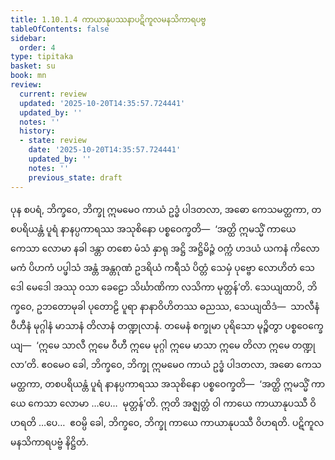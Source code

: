 ```yaml
---
title: 1.10.1.4 ကာယာနုပဿနာပဋိကူလမနသိကာရပဗ္ဗ
tableOfContents: false
sidebar:
  order: 4
type: tipitaka
basket: su
book: mn
review:
  current: review
  updated: '2025-10-20T14:35:57.724441'
  updated_by: ''
  notes: ''
  history:
  - state: review
    date: '2025-10-20T14:35:57.724441'
    updated_by: ''
    notes: ''
    previous_state: draft
---
```



<DynamicBreadcrumb />


<ReviewStatus review={frontmatter.review} showDetails={true} />

<HypothesisAnnotation frontmatter={frontmatter} />

<Division number="110" book="mn" e="ch" v="24" p="217">

<Paragraph number="317" book="mn">
ပုန စပရံ, ဘိက္ခဝေ, ဘိက္ခု ဣမမေဝ ကာယံ ဥဒ္ဓံ ပါဒတလာ, အဓော ကေသမတ္ထကာ, တစပရိယန္တံ ပူရံ နာနပ္ပကာရဿ အသုစိနော ပစ္စဝေက္ခတိ—  ‘အတ္ထိ ဣမသ္မိံ ကာယေ ကေသာ လောမာ နခါ ဒန္တာ တစော မံသံ နှာရု အဋ္ဌိ အဋ္ဌိမိဉ္ဇံ ဝက္ကံ ဟဒယံ ယကနံ ကိလောမကံ ပိဟကံ ပပ္ဖါသံ အန္တံ အန္တဂုဏံ ဥဒရိယံ ကရီသံ ပိတ္တံ သေမှံ ပုဗ္ဗော လောဟိတံ သေဒေါ မေဒေါ အဿု ဝသာ ခေဠော သိင်္ဃာဏိကာ လသိကာ မုတ္တန်’တိ.
</Paragraph>

<Paragraph number="318" book="mn">
သေယျထာပိ, ဘိက္ခဝေ, ဥဘတောမုခါ ပုတောဠိ ပူရာ နာနာဝိဟိတဿ ဓညဿ, သေယျထိဒံ—  သာလီနံ ဝီဟီနံ မုဂ္ဂါနံ မာသာနံ တိလာနံ တဏ္ဍုလာနံ. တမေနံ စက္ခုမာ ပုရိသော မုဉ္စိတွာ ပစ္စဝေက္ခေယျ—  ‘ဣမေ သာလီ ဣမေ ဝီဟီ ဣမေ မုဂ္ဂါ ဣမေ မာသာ ဣမေ တိလာ ဣမေ တဏ္ဍုလာ’တိ. ဧဝမေဝ ခေါ, ဘိက္ခဝေ, ဘိက္ခု ဣမမေဝ ကာယံ ဥဒ္ဓံ ပါဒတလာ, အဓော ကေသမတ္ထကာ, တစပရိယန္တံ ပူရံ နာနပ္ပကာရဿ အသုစိနော ပစ္စဝေက္ခတိ—  ‘အတ္ထိ ဣမသ္မိံ ကာယေ ကေသာ လောမာ …ပေ…  မုတ္တန်’တိ.
</Paragraph>

<Paragraph number="319" book="mn">
ဣတိ အဇ္ဈတ္တံ ဝါ ကာယေ ကာယာနုပဿီ ဝိဟရတိ …ပေ…  ဧဝမ္ပိ ခေါ, ဘိက္ခဝေ, ဘိက္ခု ကာယေ ကာယာနုပဿီ ဝိဟရတိ.

</Paragraph>
</Division>

<Paragraph number="320" type="center" book="mn">
ပဋိကူလမနသိကာရပဗ္ဗံ နိဋ္ဌိတံ.
</Paragraph>
